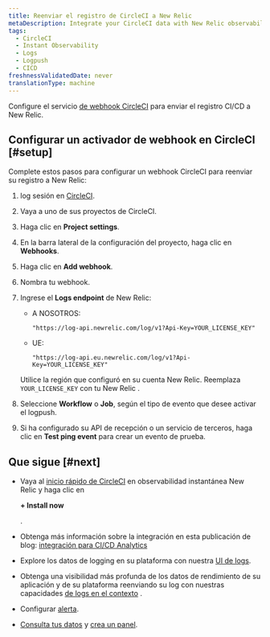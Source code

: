 ```yaml
---
title: Reenviar el registro de CircleCI a New Relic
metaDescription: Integrate your CircleCI data with New Relic observability.
tags:
  - CircleCI
  - Instant Observability
  - Logs
  - Logpush
  - CICD
freshnessValidatedDate: never
translationType: machine
---
```


Configure el servicio [de webhook CircleCI](https://circleci.com/docs/2.0/webhooks/) para enviar el registro CI/CD a New Relic.

## Configurar un activador de webhook en CircleCI [#setup]

Complete estos pasos para configurar un webhook CircleCI para reenviar su registro a New Relic:

1. log sesión en [CircleCI](https://app.circleci.com/projects).

2. Vaya a uno de sus proyectos de CircleCI.

3. Haga clic en <DNT>**Project settings**</DNT>.

4. En la barra lateral de la configuración del proyecto, haga clic en <DNT>**Webhooks**</DNT>.

5. Haga clic en <DNT>**Add webhook**</DNT>.

6. Nombra tu webhook.

7. Ingrese el <DNT>**Logs endpoint**</DNT> de New Relic:

   * A NOSOTROS:

     ```
     "https://log-api.newrelic.com/log/v1?Api-Key=YOUR_LICENSE_KEY"
     ```

   * UE:

     ```
     "https://log-api.eu.newrelic.com/log/v1?Api-Key=YOUR_LICENSE_KEY"
     ```

   Utilice la región que configuró en su cuenta New Relic. Reemplaza `YOUR_LICENSE_KEY` con tu New Relic <InlinePopover type="licenseKey"/>.

8. Seleccione <DNT>**Workflow**</DNT> o <DNT>**Job**</DNT>, según el tipo de evento que desee activar el logpush.

9. Si ha configurado su API de recepción o un servicio de terceros, haga clic en <DNT>**Test ping event**</DNT> para crear un evento de prueba.

<InstallFeedback/>

## Que sigue [#next]

* Vaya al [inicio rápido de CircleCI](https://newrelic.com/instant-observability/circleci/39109d3d-b1d8-4366-8ca9-b8925005f727) en observabilidad instantánea New Relic y haga clic en

  <DNT>**+ Install now**</DNT>

  .

* Obtenga más información sobre la integración en esta publicación de blog: [integración para CI/CD Analytics](https://newrelic.com/blog/nerdlog/integrations-for-ci-cd-analytics)

* Explore los datos de logging en su plataforma con nuestra [UI de logs](/docs/logs/log-management/ui-data/use-logs-ui/).

* Obtenga una visibilidad más profunda de los datos de rendimiento de su aplicación y de su plataforma reenviando su log con nuestras capacidades [de logs en el contexto](/docs/logs/enable-log-management-new-relic/configure-logs-context/configure-logs-context-apm-agents/) .

* Configurar [alerta](/docs/alerts-applied-intelligence/new-relic-alerts/alert-conditions/create-alert-conditions/).

* [Consulta tus datos](/docs/query-your-data/explore-query-data/get-started/introduction-querying-new-relic-data/) y [crea un panel](/docs/query-your-data/explore-query-data/dashboards/introduction-dashboards/).